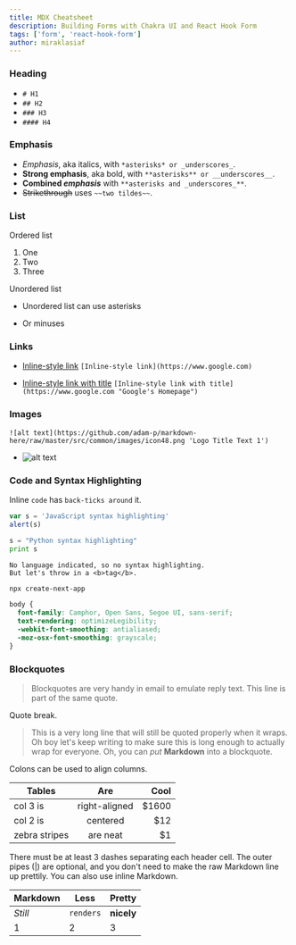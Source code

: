 ```yaml
---
title: MDX Cheatsheet
description: Building Forms with Chakra UI and React Hook Form
tags: ['form', 'react-hook-form']
author: miraklasiaf
---
```


### Heading

- `# H1`
- `## H2`
- `### H3`
- `#### H4`

### Emphasis

- _Emphasis_, aka italics, with `*asterisks* or _underscores_`.
- **Strong emphasis**, aka bold, with `**asterisks** or __underscores__`.
- **Combined _emphasis_** with `**asterisks and _underscores_**`.
- ~~Strikethrough~~ uses `~~two tildes~~`.

### List

Ordered list

1. One
2. Two
3. Three

Unordered list

- Unordered list can use asterisks

* Or minuses

### Links

- [Inline-style link](https://www.google.com) `[Inline-style link](https://www.google.com)`

- [Inline-style link with title](https://www.google.com "Google's Homepage") `[Inline-style link with title](https://www.google.com "Google's Homepage")`

### Images

`![alt text](https://github.com/adam-p/markdown-here/raw/master/src/common/images/icon48.png 'Logo Title Text 1')`

- ![alt text](https://github.com/adam-p/markdown-here/raw/master/src/common/images/icon48.png 'Logo Title Text 1')

### Code and Syntax Highlighting

Inline `code` has `back-ticks around` it.

```javascript
var s = 'JavaScript syntax highlighting'
alert(s)
```

```python
s = "Python syntax highlighting"
print s
```

```
No language indicated, so no syntax highlighting.
But let's throw in a <b>tag</b>.
```

```bash
npx create-next-app
```

```css
body {
  font-family: Camphor, Open Sans, Segoe UI, sans-serif;
  text-rendering: optimizeLegibility;
  -webkit-font-smoothing: antialiased;
  -moz-osx-font-smoothing: grayscale;
}
```

### Blockquotes

> Blockquotes are very handy in email to emulate reply text.
> This line is part of the same quote.

Quote break.

> This is a very long line that will still be quoted properly when it wraps. Oh boy let's keep writing to make sure this is long enough to actually wrap for everyone. Oh, you can _put_ **Markdown** into a blockquote.

Colons can be used to align columns.

| Tables        |      Are      |   Cool |
| ------------- | :-----------: | -----: |
| col 3 is      | right-aligned | \$1600 |
| col 2 is      |   centered    |   \$12 |
| zebra stripes |   are neat    |    \$1 |

There must be at least 3 dashes separating each header cell.
The outer pipes (|) are optional, and you don't need to make the
raw Markdown line up prettily. You can also use inline Markdown.

| Markdown | Less      | Pretty     |
| -------- | --------- | ---------- |
| _Still_  | `renders` | **nicely** |
| 1        | 2         | 3          |
